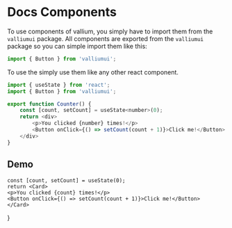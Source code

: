 # Docs Components

To use components of vallium, you simply have to import them from the `valliumui` package.
All components are exported from the `valliumui` package so you can simple import them like this:

```js copy
import { Button } from 'valliumui';
```

To use the simply use them like any other react component.

```js filename="Demo.tsx" {2,8} copy
import { useState } from 'react';
import { Button } from 'valliumui';

export function Counter() {
    const [count, setCount] = useState<number>(0);
    return <div>
        <p>You clicked {number} times!</p>
        <Button onClick={() => setCount(count + 1)}>Click me!</Button>
    </div>
}
```

## Demo

    const [count, setCount] = useState(0);
    return <Card>
    <p>You clicked {count} times!</p>
    <Button onClick={() => setCount(count + 1)}>Click me!</Button>
    </Card>
}

<Counter/>
